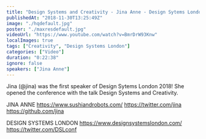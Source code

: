 ```yaml
---
title: "Design Systems and Creativity - Jina Anne - Design Sytems London"
publishedAt: "2018-11-30T13:25:49Z"
image: "./hqdefault.jpg"
poster: "./maxresdefault.jpg"
videoUrl: "https://www.youtube.com/watch?v=BmrDrW93Knw"
localImages: true
tags: ["Creativity", "Design Systems London"]
categories: ["Video"]
duration: "0:22:38"
ignore: false
speakers: ["Jina Anne"]
---
```


Jina (@jina) was the first speaker of Design Sytems London 2018! She opened the conference with the talk Design Systems and Creativity.

JINA ANNE
https://www.sushiandrobots.com/
https://twitter.com/jina
https://github.com/jina

DESIGN SYSTEMS LONDON
https://www.designsystemslondon.com/
https://twitter.com/DSLconf
